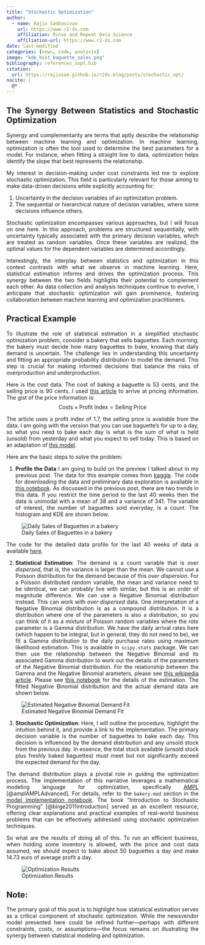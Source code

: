 ```yaml
---
title: "Stochastic Optimization"
author:
  - name: Rajiv Sambasivan 
    url: https://www.r2-ds.com
    affiliation: Rinse and Repeat Data Science
    affiliation-url: https://www.r2-ds.com
date: last-modified
categories: [news, code, analysis]
image: "kde_hist_baguette_sales.png"
bibliography: references_sopt.bib
citation:
  url: https://rajivsam.github.io/r2ds-blog/posts/stochastic_opt/
nocite: |
  @*
---
```


::: {style="text-align: justify"}

# The Synergy Between Statistics and Stochastic Optimization
Synergy and complementarity are terms that aptly describe the relationship between machine learning and optimization. In machine learning, optimization is often the tool used to determine the best parameters for a model. For instance, when fitting a straight line to data, optimization helps identify the slope that best represents the relationship.

My interest in decision-making under cost constraints led me to explore stochastic optimization. This field is particularly relevant for those aiming to make data-driven decisions while explicitly accounting for:

1. Uncertainty in the decision variables of an optimization problem.
2. The sequential or hierarchical nature of decision variables, where some decisions influence others.

Stochastic optimization encompasses various approaches, but I will focus on one here. In this approach, problems are structured sequentially, with uncertainty typically associated with the primary decision variables, which are treated as random variables. Once these variables are realized, the optimal values for the dependent variables are determined accordingly. 

Interestingly, the interplay between statistics and optimization in this context contrasts with what we observe in machine learning. Here, statistical estimation informs and drives the optimization process. This synergy between the two fields highlights their potential to complement each other. As data collection and analysis techniques continue to evolve, I anticipate that stochastic optimization will gain prominence, fostering collaboration between machine learning and optimization practitioners.

## Practical Example
To illustrate the role of statistical estimation in a simplified stochastic optimization problem, consider a bakery that sells baguettes. Each morning, the bakery must decide how many baguettes to bake, knowing that daily demand is uncertain. The challenge lies in understanding this uncertainty and fitting an appropriate probability distribution to model the demand. This step is crucial for making informed decisions that balance the risks of overproduction and underproduction.

Here is the cost data. The cost of baking a baguette is 53 cents, and the selling price is 90 cents. I used [this article](https://www.busbysbakery.com/how-to-price-bread-to-make-profit/) to arrive at pricing information. The gist of the price information is:
$$
\text{Costs} \times \text{Profit Index} = \text{Selling Price}
$$

The article uses a profit index of $1.7$, the selling price is available from the data.
I am going with the version that you can use baguette's for up to a day, so what you need to bake each day is what is the sum of what is held (unsold) from yesterday and what you expect to sell today. This is based on an adaptation of [this model](https://ampl.com/mo-book/notebooks/09/seafood.html).

Here are the basic steps to solve the problem:

1. **Profile the Data**
I am going to build on the preview I talked about in my previous post. The data for this example comes from [kaggle](https://www.kaggle.com/datasets/matthieugimbert/french-bakery-daily-sales). The code for downloading the data and preliminary data exploration is available in [this notebook](../../notebooks/bakery_sales_data.ipynb). As discussed in the previous post, there are two trends in this data. If you restrict the time period to the last $40$ weeks then the data is unimodal with a mean of $38$ and a variance of $341$. The variable of interest, the number of baguettes sold everyday, is a count. The histogram and KDE are shown below.

![Daily Sales of Baguettes in a bakery](kde_hist_baguette_sales.png){fig-align="center"}

The code for the detailed data profile for the last $40$ weeks of data is available [here](../../notebooks/bakery_sales_last_40_weeks.ipynb).

2. **Statistical Estimation**: 
The demand is a count variable that is _over dispersed_, that is, the variance is larger than the mean. We cannot use a Poisson distribution for the demand because of this _over dispersion_. For a Poisson distributed random variable, the mean and variance need to be identical, we can probably live with similar, but this is an order of magnitude difference. We can use a Negative Binomial distribution instead. This can work with _over dispersed_ data. One interpretation of a Negative Binomial distribution is as a compound distribution. It is a distribution where one of the parameters is also a distribution, so you can think of it as a _mixture_ of Poisson random variables where the _rate_ parameter is a Gamma distribution. We have the daily arrival rates here (which happen to be integral, but in general, they do not need to be), we fit a Gamma distribution to the daily purchase rates using maximum likelihood estimation. This is available in `scipy.stats` package. We can then use the relationship between the Negative Binomial and its associated Gamma distribution to work out the details of the parameters of the Negative Binomial distribution. For the relationship between the Gamma and the Negative Binomial arameters, please see [this wikipedia article](https://en.wikipedia.org/wiki/Negative_binomial_distribution#Gamma%E2%80%93Poisson_mixture). Please see [this notebook](../../notebooks/bakery_sales_last_40_weeks.ipynb) for the details of the estimation. The fitted Negative Binomial distribution and the actual demand data are shown below.

![Estimated Negative Binomial Demand Fit](neg_binomial_fit.png){fig-align="center"}

3. **Stochastic Optimization**:
Here, I will outline the procedure, highlight the intuition behind it, and provide a link to the implementation. The primary decision variable is the number of baguettes to bake each day. This decision is influenced by the demand distribution and any unsold stock from the previous day. In essence, the total stock available (unsold stock plus freshly baked baguettes) must meet but not significantly exceed the expected demand for the day.

The demand distribution plays a pivotal role in guiding the optimization process. The implementation of this narrative leverages a mathematical modeling language for optimization, specifically [AMPL](https://ampl.com/) [@amplAMPLAdvanced]. For details, refer to the `bakery.mod` section in the [model implementation notebook](../../notebooks/bakery_stochastic.ipynb). The book "Introduction to Stochastic Programming" [@birge2011introduction] served as an excellent resource, offering clear explanations and practical examples of real-world business problems that can be effectively addressed using stochastic optimization techniques.

So what are the results of doing all of this. To run an efficient business, when holding some inventory is allowed, with the price and cost data assumed, we should expect to bake about $50$ baguettes a day and make $14.73$ euro of average profit a day.

![Optimization Results](opt_results.png){fig-align="center"}

## Note:
The primary goal of this post is to highlight how statistical estimation serves as a critical component of stochastic optimization. While the newsvendor model presented here could be refined further—perhaps with different constraints, costs, or assumptions—the focus remains on illustrating the synergy between statistical modeling and optimization. 


 



:::